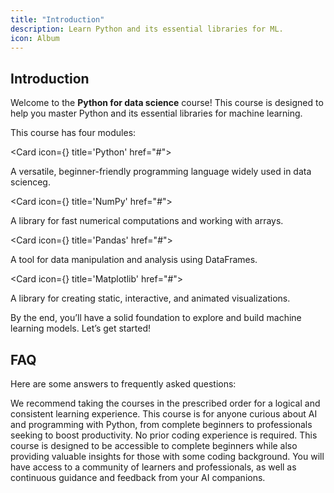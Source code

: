```yaml
---
title: "Introduction"
description: Learn Python and its essential libraries for ML.
icon: Album
---
```



<YT videoId="00GKzGyWFEs" />


## Introduction

Welcome to the **Python for data science** course! This course is designed to help you master Python and its essential libraries for machine learning.

This course has four modules:

<Cards>

<Card icon={<FaPython className="text-purple-300" />} title='Python' href="#">

A versatile, beginner-friendly programming language widely used in data scienceg.

</Card>

<Card icon={<SiNumpy className="text-blue-300" />} title='NumPy' href="#">

A library for fast numerical computations and working with arrays.

</Card>

<Card icon={<SiPandas />} title='Pandas'  href="#">

A tool for data manipulation and analysis using DataFrames.

</Card>

<Card icon={<SiPandas />} title='Matplotlib'  href="#">

A library for creating static, interactive, and animated visualizations.

</Card>

</Cards>

By the end, you’ll have a solid foundation to explore and build machine learning models. Let’s get started!

## FAQ

Here are some answers to frequently asked questions:

<Accordions>
  <Accordion title="Do I need to take the courses in a specific order?">
    We recommend taking the courses in the prescribed order for a logical and
    consistent learning experience.
  </Accordion>
  <Accordion title="Who is this course for?">
    This course is for anyone curious about AI and programming with Python, from
    complete beginners to professionals seeking to boost productivity.
  </Accordion>
  <Accordion title="Do I need prior coding experience?">
    No prior coding experience is required. This course is designed to be
    accessible to complete beginners while also providing valuable insights for
    those with some coding background.
  </Accordion>
  <Accordion title="What kind of support will I have during the course?">
    You will have access to a community of learners and professionals, as well
    as continuous guidance and feedback from your AI companions.
  </Accordion>
</Accordions>
